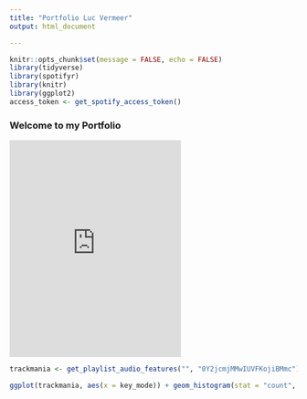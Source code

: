 ```yaml
---
title: "Portfolio Luc Vermeer"
output: html_document

---
```

```r
knitr::opts_chunk$set(message = FALSE, echo = FALSE)
library(tidyverse)
library(spotifyr)
library(knitr)
library(ggplot2)
access_token <- get_spotify_access_token()
```
### Welcome to my Portfolio

<iframe src="https://open.spotify.com/embed/playlist/0Y2jcmjMMwIUVFKojiBMmc" width="300" height="380" frameborder="0" allowtransparency="true" allow="encrypted-media"></iframe>
```r
trackmania <- get_playlist_audio_features("", "0Y2jcmjMMwIUVFKojiBMmc")

ggplot(trackmania, aes(x = key_mode)) + geom_histogram(stat = "count", labels = abbreviate)
```